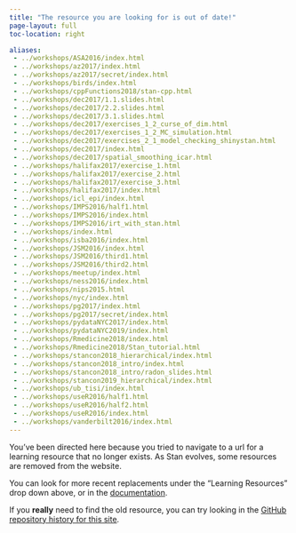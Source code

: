 ```yaml
---
title: "The resource you are looking for is out of date!"
page-layout: full
toc-location: right

aliases:
 - ../workshops/ASA2016/index.html
 - ../workshops/az2017/index.html
 - ../workshops/az2017/secret/index.html
 - ../workshops/birds/index.html
 - ../workshops/cppFunctions2018/stan-cpp.html
 - ../workshops/dec2017/1.1.slides.html
 - ../workshops/dec2017/2.2.slides.html
 - ../workshops/dec2017/3.1.slides.html
 - ../workshops/dec2017/exercises_1_2_curse_of_dim.html
 - ../workshops/dec2017/exercises_1_2_MC_simulation.html
 - ../workshops/dec2017/exercises_2_1_model_checking_shinystan.html
 - ../workshops/dec2017/index.html
 - ../workshops/dec2017/spatial_smoothing_icar.html
 - ../workshops/halifax2017/exercise_1.html
 - ../workshops/halifax2017/exercise_2.html
 - ../workshops/halifax2017/exercise_3.html
 - ../workshops/halifax2017/index.html
 - ../workshops/icl_epi/index.html
 - ../workshops/IMPS2016/half1.html
 - ../workshops/IMPS2016/index.html
 - ../workshops/IMPS2016/irt_with_stan.html
 - ../workshops/index.html
 - ../workshops/isba2016/index.html
 - ../workshops/JSM2016/index.html
 - ../workshops/JSM2016/third1.html
 - ../workshops/JSM2016/third2.html
 - ../workshops/meetup/index.html
 - ../workshops/ness2016/index.html
 - ../workshops/nips2015.html
 - ../workshops/nyc/index.html
 - ../workshops/pg2017/index.html
 - ../workshops/pg2017/secret/index.html
 - ../workshops/pydataNYC2017/index.html
 - ../workshops/pydataNYC2019/index.html
 - ../workshops/Rmedicine2018/index.html
 - ../workshops/Rmedicine2018/Stan_tutorial.html
 - ../workshops/stancon2018_hierarchical/index.html
 - ../workshops/stancon2018_intro/index.html
 - ../workshops/stancon2018_intro/radon_slides.html
 - ../workshops/stancon2019_hierarchical/index.html
 - ../workshops/ub_tisi/index.html
 - ../workshops/useR2016/half1.html
 - ../workshops/useR2016/half2.html
 - ../workshops/useR2016/index.html
 - ../workshops/vanderbilt2016/index.html
---
```


You've been directed here because you tried to navigate to a url for a
learning resource that no longer exists. As Stan evolves, some resources
are removed from the website.

You can look for more recent replacements under the "Learning Resources" drop down
above, or in the [documentation](https://mc-stan.org/docs/).

If you **really** need to find the old resource, you can try looking in the
[GitHub repository history for this site](https://github.com/stan-dev/stan-dev.github.io/commits/master/).
